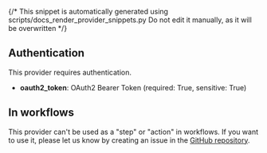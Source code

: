 {/* This snippet is automatically generated using scripts/docs_render_provider_snippets.py 
Do not edit it manually, as it will be overwritten */}

## Authentication
This provider requires authentication.
- **oauth2_token**: OAuth2 Bearer Token (required: True, sensitive: True)


## In workflows

This provider can't be used as a "step" or "action" in workflows. If you want to use it, please let us know by creating an issue in the [GitHub repository](https://github.com/keephq/keep/issues).


